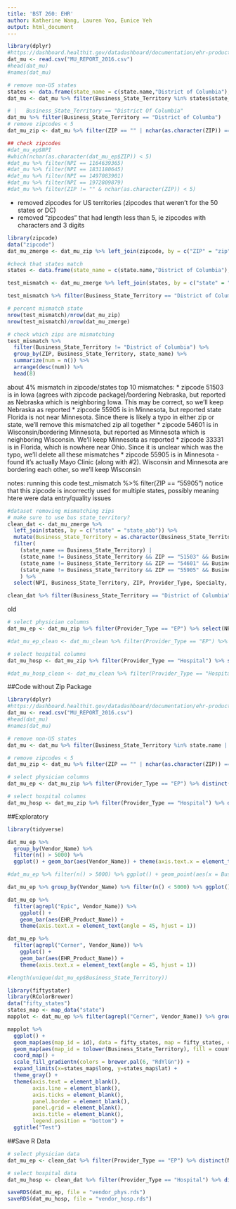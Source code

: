 ```yaml
---
title: 'BST 260: EHR'
author: Katherine Wang, Lauren Yoo, Eunice Yeh
output: html_document
---
```



```r
library(dplyr)
#https://dashboard.healthit.gov/datadashboard/documentation/ehr-products-mu-attestation-data-documentation.php
dat_mu <- read.csv("MU_REPORT_2016.csv")
#head(dat_mu)
#names(dat_mu)

# remove non-US states
states <- data.frame(state_name = c(state.name,"District of Columbia"), state_abb = c(state.abb, "DC"))
dat_mu <- dat_mu %>% filter(Business_State_Territory %in% states$state_name)

# |   Business_State_Territory == "District Of Columbia"
dat_mu %>% filter(Business_State_Territory == "District of Columba")
# remove zipcodes < 5
dat_mu_zip <- dat_mu %>% filter(ZIP == "" | nchar(as.character(ZIP)) == 5)

## check zipcodes
#dat_mu_ep$NPI
#which(nchar(as.character(dat_mu_ep$ZIP)) < 5)
#dat_mu %>% filter(NPI == 1164639365)
#dat_mu %>% filter(NPI == 1831180645)
#dat_mu %>% filter(NPI == 1497083901)
#dat_mu %>% filter(NPI == 1972809879)
#dat_mu %>% filter(ZIP != "" & nchar(as.character(ZIP)) < 5)
```
* removed zipcodes for US territories (zipcodes that weren't for the 50 states or DC)
* removed "zipcodes" that had length less than 5, ie zipcodes with characters and 3 digits

```r
library(zipcode)
data("zipcode")
dat_mu_zmerge <- dat_mu_zip %>% left_join(zipcode, by = c("ZIP" = "zip"))

#check that states match
states <- data.frame(state_name = c(state.name,"District of Columbia"), state_abb = c(state.abb, "DC"))

test_mismatch <- dat_mu_zmerge %>% left_join(states, by = c("state" = "state_abb")) %>% mutate(Business_State_Territory = as.character(Business_State_Territory)) %>% filter(state_name != Business_State_Territory)

test_mismatch %>% filter(Business_State_Territory == "District of Columbia")

# percent mismatch state
nrow(test_mismatch)/nrow(dat_mu_zip)
nrow(test_mismatch)/nrow(dat_mu_zmerge)

# check which zips are mismatching
test_mismatch %>% 
  filter(Business_State_Territory != "District of Columbia") %>% 
  group_by(ZIP, Business_State_Territory, state_name) %>% 
  summarize(num = n()) %>% 
  arrange(desc(num)) %>% 
  head(8)

```
about 4% mismatch in zipcode/states
top 10 mismatches:
* zipcode 51503 is in Iowa (agrees with zipcode package)/bordering Nebraska, but reported as Nebraska which is neighboring Iowa. This may be correct, so we'll keep Nebraska as reported
* zipcode 55905 is in Minnesota, but reported state Florida is not near Minnesota. Since there is likely a typo in either zip or state, we'll remove this mismatched zip all together
* zipcode 54601 is in Wisconsin/bordering Minnesota, but reported as Minnesota which is neighboring Wisconsin. We'll keep Minnesota as reported
* zipcode 33331 is in Florida, which is nowhere near Ohio. Since it is unclear which was the typo, we'll delete all these mismatches
* zipcode 55905 is in Minnesota - found it's actually Mayo Clinic (along with #2). Wisconsin and Minnesota are bordering each other, so we'll keep Wisconsin


notes: 
running this code test_mismatch %>% filter(ZIP == "55905")
notice that this zipcode is incorrectly used for multiple states, possibly meaning htere were data entry/quality issues

```r
#dataset removing mismatching zips
# make sure to use bus state_territory?
clean_dat <- dat_mu_zmerge %>%
  left_join(states, by = c("state" = "state_abb")) %>% 
  mutate(Business_State_Territory = as.character(Business_State_Territory)) %>%
  filter(
    (state_name == Business_State_Territory) | 
    (state_name != Business_State_Territory && ZIP == "51503" && Business_State_Territory == "Nebraska") |
    (state_name != Business_State_Territory && ZIP == "54601" && Business_State_Territory == "Minnesota") |
    (state_name != Business_State_Territory && ZIP == "55905" && Business_State_Territory == "Wisconsin")
    ) %>% 
  select(NPI, Business_State_Territory, ZIP, Provider_Type, Specialty, Program_Type, Provider_Stage_Number, Vendor_Name, EHR_Product_Name, Product_Classification, Product_Setting)

clean_dat %>% filter(Business_State_Territory == "District of Columbia")
```


old
```r
# select physician columns
dat_mu_ep <- dat_mu_zip %>% filter(Provider_Type == "EP") %>% select(NPI, Business_State_Territory, ZIP, Specialty, Program_Type, Provider_Stage_Number, Vendor_Name, EHR_Product_Name, Product_Classification, Product_Setting)

#dat_mu_ep_clean <- dat_mu_clean %>% filter(Provider_Type == "EP") %>% select(NPI, city, state, ZIP, longitude, latitude, Specialty, Program_Type, Provider_Stage_Number, Vendor_Name, EHR_Product_Name, Product_Classification, Product_Setting)

# select hospital columns
dat_mu_hosp <- dat_mu_zip %>% filter(Provider_Type == "Hospital") %>% select(NPI, CCN, Business_State_Territory, ZIP, Hospital_Type, Program_Type, Provider_Stage_Number, Vendor_Name, EHR_Product_Name, Product_Classification, Product_Setting)

#dat_mu_hosp_clean <- dat_mu_clean %>% filter(Provider_Type == "Hospital") %>% select(NPI, city, state, ZIP, longitude, latitude, Specialty, Program_Type, Provider_Stage_Number, Vendor_Name, EHR_Product_Name, Product_Classification, Product_Setting)

```

##Code without Zip Package
```r
library(dplyr)
#https://dashboard.healthit.gov/datadashboard/documentation/ehr-products-mu-attestation-data-documentation.php
dat_mu <- read.csv("MU_REPORT_2016.csv")
#head(dat_mu)
#names(dat_mu)

# remove non-US states
dat_mu <- dat_mu %>% filter(Business_State_Territory %in% state.name |   Business_State_Territory == "District Of Columbia")

# remove zipcodes < 5
dat_mu_zip <- dat_mu %>% filter(ZIP == "" | nchar(as.character(ZIP)) == 5)

# select physician columns
dat_mu_ep <- dat_mu_zip %>% filter(Provider_Type == "EP") %>% distinct(NPI, Business_State_Territory, ZIP, Specialty, Program_Type, Provider_Stage_Number, Vendor_Name, EHR_Product_Name, Product_Classification, Product_Setting)

# select hospital columns
dat_mu_hosp <- dat_mu_zip %>% filter(Provider_Type == "Hospital") %>% distinct(NPI, CCN, Business_State_Territory, ZIP, Hospital_Type, Program_Type, Provider_Stage_Number, Vendor_Name, EHR_Product_Name, Product_Classification, Product_Setting)## %>% select(NPI, CCN, Business_State_Territory, ZIP, Hospital_Type, Program_Type, Provider_Stage_Number, Vendor_Name, EHR_Product_Name, Product_Classification, Product_Setting)
```

##Exploratory
```r
library(tidyverse)

dat_mu_ep %>% 
  group_by(Vendor_Name) %>% 
  filter(n() > 5000) %>% 
  ggplot() + geom_bar(aes(Vendor_Name)) + theme(axis.text.x = element_text(angle = 90, hjust = 1))

#dat_mu_ep %>% filter(n() > 5000) %>% ggplot() + geom_point(aes(x = Business_State_Territory, y = Vendor_Name, color = Vendor_Name))

dat_mu_ep %>% group_by(Vendor_Name) %>% filter(n() < 5000) %>% ggplot() + geom_bar(aes(Vendor_Name))

dat_mu_ep %>% 
  filter(agrepl("Epic", Vendor_Name)) %>% 
    ggplot() + 
    geom_bar(aes(EHR_Product_Name)) + 
    theme(axis.text.x = element_text(angle = 45, hjust = 1))

dat_mu_ep %>% 
  filter(agrepl("Cerner", Vendor_Name)) %>% 
    ggplot() + 
    geom_bar(aes(EHR_Product_Name)) + 
    theme(axis.text.x = element_text(angle = 45, hjust = 1))

#length(unique(dat_mu_ep$Business_State_Territory))

library(fiftystater)
library(RColorBrewer)
data("fifty_states")
states_map <- map_data("state")
mapplot <- dat_mu_ep %>% filter(agrepl("Cerner", Vendor_Name)) %>% group_by(Business_State_Territory) %>% summarize(count = n()) 

mapplot %>% 
  ggplot() +
  geom_map(aes(map_id = id), data = fifty_states, map = fifty_states, color="grey50", fill="grey90") +
  geom_map(aes(map_id = tolower(Business_State_Territory), fill = count), map = fifty_states, color="grey50") +
  coord_map() +
  scale_fill_gradientn(colors = brewer.pal(6, "RdYlGn")) +
  expand_limits(x=states_map$long, y=states_map$lat) +
  theme_gray() +
  theme(axis.text = element_blank(), 
        axis.line = element_blank(), 
        axis.ticks = element_blank(), 
        panel.border = element_blank(), 
        panel.grid = element_blank(), 
        axis.title = element_blank(),
        legend.position = "bottom") +
  ggtitle("Test")
```

##Save R Data
```r
# select physician data
dat_mu_ep <- clean_dat %>% filter(Provider_Type == "EP") %>% distinct(NPI, Business_State_Territory, ZIP, Specialty, Program_Type, Provider_Stage_Number, Vendor_Name, EHR_Product_Name, Product_Classification, Product_Setting)

# select hospital data
dat_mu_hosp <- clean_dat %>% filter(Provider_Type == "Hospital") %>% distinct(NPI, CCN, Business_State_Territory, ZIP, Hospital_Type, Program_Type, Provider_Stage_Number, Vendor_Name, EHR_Product_Name, Product_Classification, Product_Setting)

saveRDS(dat_mu_ep, file = "vendor_phys.rds")
saveRDS(dat_mu_hosp, file = "vendor_hosp.rds")
```

